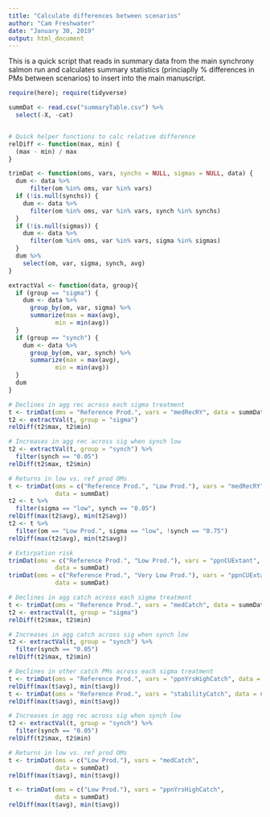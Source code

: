 ```yaml
---
title: "Calculate differences between scenarios"
author: "Cam Freshwater"
date: "January 30, 2019"
output: html_document
---
```


This is a quick script that reads in summary data from the main synchrony salmon run and calculates summary statistics (princiaplly % differences in PMs between scenarios) to insert into the main manuscript.

```r
require(here); require(tidyverse)

summDat <- read.csv("summaryTable.csv") %>% 
  select(-X, -cat)


# Quick helper functions to calc relative difference
relDiff <- function(max, min) {
  (max - min) / max
}

trimDat <- function(oms, vars, synchs = NULL, sigmas = NULL, data) {
  dum <- data %>% 
      filter(om %in% oms, var %in% vars)
  if (!is.null(synchs)) {
    dum <- data %>% 
      filter(om %in% oms, var %in% vars, synch %in% synchs)
  }
  if (!is.null(sigmas)) {
    dum <- data %>% 
      filter(om %in% oms, var %in% vars, sigma %in% sigmas)
  }
  dum %>% 
    select(om, var, sigma, synch, avg)
}

extractVal <- function(data, group){
  if (group == "sigma") {
    dum <- data %>% 
      group_by(om, var, sigma) %>% 
      summarize(max = max(avg),
             min = min(avg))
  }
  if (group == "synch") {
    dum <- data %>% 
      group_by(om, var, synch) %>%
      summarize(max = max(avg),
             min = min(avg))
  }
  dum
}
```


```r
# Declines in agg rec across each sigma treatment
t <- trimDat(oms = "Reference Prod.", vars = "medRecRY", data = summDat)
t2 <- extractVal(t, group = "sigma")
relDiff(t2$max, t2$min)

# Increases in agg rec across sig when synch low
t2 <- extractVal(t, group = "synch") %>% 
  filter(synch == "0.05")
relDiff(t2$max, t2$min)

# Returns in low vs. ref prod OMs
t <- trimDat(oms = c("Reference Prod.", "Low Prod."), vars = "medRecRY", 
             data = summDat)
t2 <- t %>% 
  filter(sigma == "low", synch == "0.05")
relDiff(max(t2$avg), min(t2$avg))
t2 <- t %>% 
  filter(om == "Low Prod.", sigma == "low", !synch == "0.75")
relDiff(max(t2$avg), min(t2$avg))

# Extirpation risk
trimDat(oms = c("Reference Prod.", "Low Prod."), vars = "ppnCUExtant", 
             data = summDat)
trimDat(oms = c("Reference Prod.", "Very Low Prod."), vars = "ppnCUExtant", 
             data = summDat)

# Declines in agg catch across each sigma treatment
t <- trimDat(oms = "Reference Prod.", vars = "medCatch", data = summDat)
t2 <- extractVal(t, group = "sigma")
relDiff(t2$max, t2$min)

# Increases in agg catch across sig when synch low
t2 <- extractVal(t, group = "synch") %>% 
  filter(synch == "0.05")
relDiff(t2$max, t2$min)

# Declines in other catch PMs across each sigma treatment
t <- trimDat(oms = "Reference Prod.", vars = "ppnYrsHighCatch", data = summDat)
relDiff(max(t$avg), min(t$avg))
t <- trimDat(oms = "Reference Prod.", vars = "stabilityCatch", data = summDat)
relDiff(max(t$avg), min(t$avg))

# Increases in agg rec across sig when synch low
t2 <- extractVal(t, group = "synch") %>% 
  filter(synch == "0.05")
relDiff(t2$max, t2$min)

# Returns in low vs. ref prod OMs
t <- trimDat(oms = c("Low Prod."), vars = "medCatch", 
             data = summDat)
relDiff(max(t$avg), min(t$avg))

t <- trimDat(oms = c("Low Prod."), vars = "ppnYrsHighCatch", 
             data = summDat)
relDiff(max(t$avg), min(t$avg))

```
